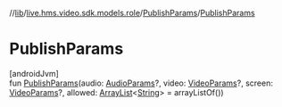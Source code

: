 //[lib](../../../index)/[live.hms.video.sdk.models.role](../index)/[PublishParams](index)/[PublishParams](-publish-params)

# PublishParams

[androidJvm]\
fun [PublishParams](-publish-params)(audio: [AudioParams](../-audio-params/index)?, video: [VideoParams](../-video-params/index)?, screen: [VideoParams](../-video-params/index)?, allowed: [ArrayList](https://developer.android.com/reference/kotlin/java/util/ArrayList.html)<[String](https://kotlinlang.org/api/latest/jvm/stdlib/kotlin/-string/index.html)> = arrayListOf())
